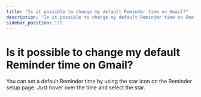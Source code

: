 ```yaml
---
title: "Is it possible to change my default Reminder time on Gmail?"
description: "Is it possible to change my default Reminder time on Gmail?"
sidebar_position: 175
---
```


# Is it possible to change my default Reminder time on Gmail?

You can set a default Reminder time by using the star icon on the Reminder setup page. Just hover over the time and select the star.